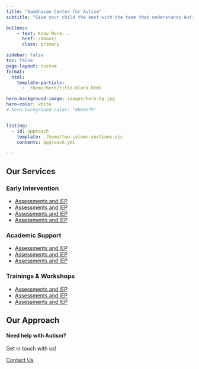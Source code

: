 ```yaml
---
title: "Sambhavam Center for Autism"
subtitle: "Give your child the best with the team that understands Autism the best."

buttons:
    - text: Know More...
      href: /about/
      class: primary

sidebar: false
toc: false
page-layout: custom
format:
  html:
    template-partials:
      - _theme/hero/title-block.html

hero-background-image: images/hero-bg.jpg
hero-color: white
# hero-background-color: "#b6def9"


listing:
  - id: approach
    template: _theme/two-column-sections.ejs
    contents: approach.yml

---
```


::: {.container .home}

## Our Services

::: {.grid .list-style-none .home-services}
::: {.g-col-12 .g-col-md-4}
### Early Intervention

* [Assessments and IEP](/services/#assessments-and-iep)
* [Assessments and IEP](/services/#assessments-and-iep)
* [Assessments and IEP](/services/#assessments-and-iep)
* [Assessments and IEP](/services/#assessments-and-iep)

:::
::: {.g-col-12 .g-col-md-4}
### Academic Support

* [Assessments and IEP](/services/#assessments-and-iep)
* [Assessments and IEP](/services/#assessments-and-iep)
* [Assessments and IEP](/services/#assessments-and-iep)

:::
::: {.g-col-12 .g-col-md-4}
### Trainings & Workshops

* [Assessments and IEP](/services/#assessments-and-iep)
* [Assessments and IEP](/services/#assessments-and-iep)
* [Assessments and IEP](/services/#assessments-and-iep)

:::
:::

## Our Approach

::: {#approach}
:::

:::


::: {.container}


::: {.page-cta}

#### Need help with Autism?

Get in touch with us!

<a href="/contact" class="btn btn-primary">Contact Us</a>

:::
:::

